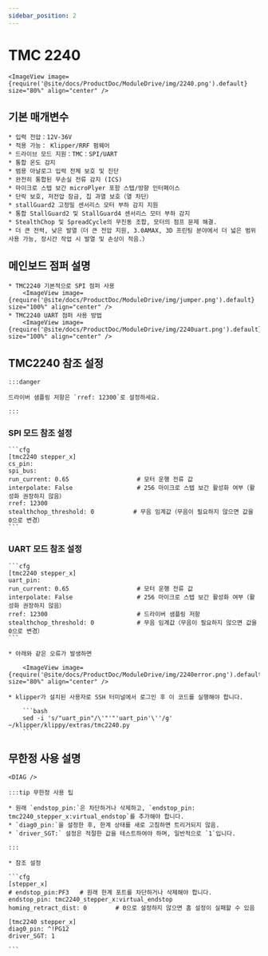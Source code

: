 ```yaml
---
sidebar_position: 2
---
```





# TMC 2240

    <ImageView image={require('@site/docs/ProductDoc/ModuleDrive/img/2240.png').default} size="80%" align="center" />

## 기본 매개변수

    * 입력 전압：12V-36V
    * 적용 가능： Klipper/RRF 펌웨어
    * 드라이브 모드 지원：TMC：SPI/UART
    * 통합 온도 감지
    * 범용 아날로그 입력 전체 보호 및 진단
    * 완전히 통합된 무손실 전류 감지 (ICS)
    * 마이크로 스텝 보간 microPlyer 포함 스텝/방향 인터페이스
    * 단락 보호, 저전압 잠금, 칩 과열 보호（열 차단）
    * stallGuard2 고정밀 센서리스 모터 부하 감지 지원
    * 통합 StallGuard2 및 StallGuard4 센서리스 모터 부하 감지
    * StealthChop 및 SpreadCycle의 무진동 조합, 모터의 점프 문제 해결.
    * 더 큰 전력, 낮은 발열（더 큰 전압 지원, 3.0AMAX, 3D 프린팅 분야에서 더 넓은 범위 사용 가능, 장시간 작업 시 발열 및 손상이 적음.）

## 메인보드 점퍼 설명

    * TMC2240 기본적으로 SPI 점퍼 사용
        <ImageView image={require('@site/docs/ProductDoc/ModuleDrive/img/jumper.png').default} size="100%" align="center" />
    * TMC2240 UART 점퍼 사용 방법
        <ImageView image={require('@site/docs/ProductDoc/ModuleDrive/img/2240uart.png').default} size="100%" align="center" />


## TMC2240 참조 설정

    :::danger

    드라이버 샘플링 저항은 `rref: 12300`로 설정하세요.

    :::

### SPI 모드 참조 설정

    ```cfg
    [tmc2240 stepper_x]
    cs_pin: 
    spi_bus: 
    run_current: 0.65                   # 모터 운행 전류 값
    interpolate: False                  # 256 마이크로 스텝 보간 활성화 여부（활성화 권장하지 않음）
    rref: 12300
    stealthchop_threshold: 0           # 무음 임계값（무음이 필요하지 않으면 값을 0으로 변경）
    ```

### UART 모드 참조 설정

    ```cfg
    [tmc2240 stepper_x]
    uart_pin:
    run_current: 0.65                   # 모터 운행 전류 값
    interpolate: False                  # 256 마이크로 스텝 보간 활성화 여부（활성화 권장하지 않음）
    rref: 12300                         # 드라이버 샘플링 저항
    stealthchop_threshold: 0            # 무음 임계값（무음이 필요하지 않으면 값을 0으로 변경）
    ```

    * 아래와 같은 오류가 발생하면
        
        <ImageView image={require('@site/docs/ProductDoc/ModuleDrive/img/2240error.png').default} size="80%" align="center" />

    * klipper가 설치된 사용자로 SSH 터미널에서 로그인 후 이 코드를 실행해야 합니다.

        ```bash
        sed -i 's/"uart_pin"/\'"'"'uart_pin'\''/g' ~/klipper/klippy/extras/tmc2240.py
        ```

## 무한정 사용 설명

    <DIAG />

    :::tip 무한정 사용 팁

    * 원래 `endstop_pin:`은 차단하거나 삭제하고, `endstop_pin: tmc2240_stepper_x:virtual_endstop`를 추가해야 합니다.
    * `diag0_pin:`을 설정한 후, 한계 상태를 새로 고침하면 트리거되지 않음.
    * `driver_SGT:` 설정은 적절한 값을 테스트하여야 하며, 일반적으로 `1`입니다.

    :::

    * 참조 설정

    ```cfg
    [stepper_x]
    # endstop_pin:PF3   # 원래 한계 포트를 차단하거나 삭제해야 합니다.
    endstop_pin: tmc2240_stepper_x:virtual_endstop
    homing_retract_dist: 0        # 0으로 설정하지 않으면 홈 설정이 실패할 수 있음

    [tmc2240 stepper_x]
    diag0_pin: ^!PG12
    driver_SGT: 1

    ```